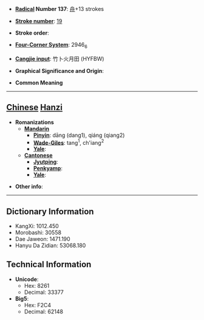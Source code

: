 * '''[[Wiktionary:Chinese radical index| Radical]] Number 137''': [[Wiktionary:Chinese radical index 舟|舟]]+13 strokes

* '''[[Wiktionary:Chinese total strokes index|Stroke number]]''': [[Wiktionary:Chinese total strokes index 19|19]]

* '''Stroke order''': 

* '''[[Wiktionary:Chinese four corner index|Four-Corner System]]''': 2946<sub>6</sub>

* '''[[Wiktionary:Chinese Cangjie index|Cangjie input]]''': 竹卜火月田 (HYFBW)

* '''Graphical Significance and Origin''': 

* '''Common Meaning'''

----

== [[Chinese]] [[Hanzi]] ==

* '''Romanizations'''
** '''[[Mandarin]]'''
*** '''[[Pinyin]]''': dāng (dang1), qiáng (qiang2)
*** '''[[Wade-Giles]]''': tang<sup>1</sup>, ch'iang<sup>2</sup>
*** '''[[Yale]]''': 
** '''[[Cantonese]]'''
*** '''[[Jyutping]]''':
*** '''[[Penkyamp]]''': 
*** '''[[Yale]]''': 

* '''Other info''': 

----

== Dictionary Information ==

* KangXi: 1012.450
* Morobashi: 30558
* Dae Jaweon: 1471.190
* Hanyu Da Zidian: 53068.180

== Technical Information ==

* '''Unicode''':
** Hex: 8261
** Decimal: 33377
* '''Big5''':
** Hex: F2C4
** Decimal: 62148